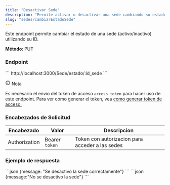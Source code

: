```yaml
---
title: "Desactivar Sede"
description: "Permite activar o desactivar una sede cambiando su estado."
slug: "sedes/cambiarEstadoSede"
---
```


Este endpoint permite cambiar el estado de una sede (activo/inactivo) utilizando su ID.

<p> 
<strong>Método: </strong><span class="sl-badge note small astro-avdet4wd">PUT</span>
</p>

<h3>Endpoint</h3>

<Tabs>
  <TabItem label="Endpoint">
  ```
  http://localhost:3000/Sede/estado/:id_sede
  ```
  </TabItem>
</Tabs>

<aside aria-label="Nota" class="starlight-aside starlight-aside--note"> <p class="starlight-aside__title" aria-hidden="true"> <svg aria-hidden="true" class="starlight-aside__icon astro-c6vsoqas" width="16" height="16" viewBox="0 0 24 24" fill="currentColor" style="--sl-icon-size: 1em;"><path d="M12 11a1 1 0 0 0-1 1v4a1 1 0 0 0 2 0v-4a1 1 0 0 0-1-1Zm.38-3.92a1 1 0 0 0-.76 0 1 1 0 0 0-.33.21 1.15 1.15 0 0 0-.21.33 1 1 0 0 0 .21 1.09c.097.088.209.16.33.21A1 1 0 0 0 13 8a1.05 1.05 0 0 0-.29-.71 1 1 0 0 0-.33-.21ZM12 2a10 10 0 1 0 0 20 10 10 0 0 0 0-20Zm0 18a8 8 0 1 1 0-16.001A8 8 0 0 1 12 20Z"></path></svg> Nota </p> 
Es necesario el envío del token de acceso <code>access_token</code> para hacer uso de este endpoint. Para ver cómo generar el token, vea <a href="/usuarios/login">como generar token de acceso.</a></aside>

<h3>Encabezados de Solicitud</h3>

| Encabezado | Valor | Descripcion
|----------|-------| -------
| Authorization |  Bearer `token` | Token con autorizacion para acceder a las sedes


<h3>Ejemplo de respuesta</h3>

<Tabs>
  <TabItem label="Status 200">
  ```json
  {message: "Se desactivo la sede  correctamente"}
```
  </TabItem>

  <TabItem label="Status 404">
  ```json
  {message:"No se desactivo la sede"}
  ```
  </TabItem>
</Tabs>